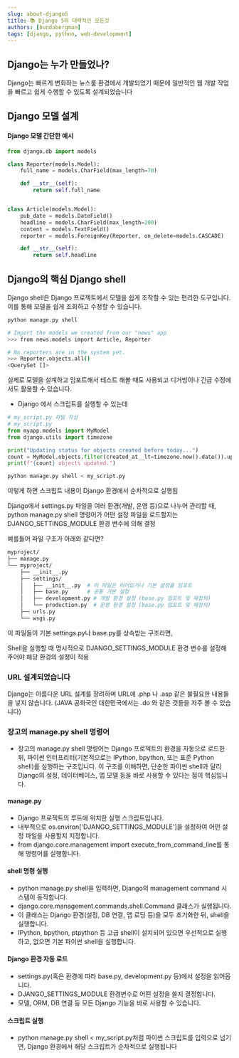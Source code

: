 ```yaml
---
slug: about-django5
title: 📚 Django 5의 대략적인 모든것
authors: [bundabergman]
tags: [django, python, web-development]
---
```


## Django는 누가 만들었나?

Django는 빠르게 변화하는 뉴스룸 환경에서 개발되었기 때문에 일반적인 웹 개발 작업을 빠르고 쉽게 수행할 수 있도록 설계되었습니다

## Django 모델 설계

#### Django 모델 간단한 예시

```python
from django.db import models

class Reporter(models.Model):
    full_name = models.CharField(max_length=70)

    def __str__(self):
        return self.full_name


class Article(models.Model):
    pub_date = models.DateField()
    headline = models.CharField(max_length=200)
    content = models.TextField()
    reporter = models.ForeignKey(Reporter, on_delete=models.CASCADE)

    def __str__(self):
        return self.headline
```

## Django의 핵심 Django shell

Django shell은 Django 프로젝트에서 모델을 쉽게 조작할 수 있는 편리한 도구입니다. 이를 통해 모델을 쉽게 조회하고 수정할 수 있습니다.

```bash
python manage.py shell

# Import the models we created from our "news" app
>>> from news.models import Article, Reporter

# No reporters are in the system yet.
>>> Reporter.objects.all()
<QuerySet []>
```

실제로 모델을 설계하고 임포트해서 테스트 해볼 때도 사용되고 디거빙이나 긴급 수정에서도 활용할 수 있습니다. 

- Django 에서 스크립트를 실행할 수 있는데 
```python 
# my_script.py 파일 작성
# my_script.py
from myapp.models import MyModel
from django.utils import timezone

print("Updating status for objects created before today...")
count = MyModel.objects.filter(created_at__lt=timezone.now().date()).update(status='archived')
print(f"{count} objects updated.")

python manage.py shell < my_script.py
```

이렇게 하면 스크립트 내용이 Django 환경에서 순차적으로 실행됨

Django에서 settings.py 파일을 여러 환경(개발, 운영 등)으로 나누어 관리할 때, python manage.py shell 명령어가 어떤 설정 파일을 로드할지는 DJANGO_SETTINGS_MODULE 환경 변수에 의해 결정

예를들어 파일 구조가 아래와 같다면?

```bash
myproject/
├── manage.py
└── myproject/
    ├── __init__.py
    ├── settings/
    │   ├── __init__.py  # 이 파일은 비어있거나 기본 설정을 임포트
    │   ├── base.py      # 공통 기본 설정
    │   ├── development.py # 개발 환경 설정 (base.py 임포트 및 재정의)
    │   └── production.py  # 운영 환경 설정 (base.py 임포트 및 재정의)
    ├── urls.py
    └── wsgi.py
```

이 파일들이 기본 settings.py나 base.py를 상속받는 구조라면, 

Shell을 실행할 때 명시적으로 DJANGO_SETTINGS_MODULE 환경 변수를 설정해주어야 해당 환경의 설정이 적용


### URL 설계되었습니다

Django는 아름다운 URL 설계를 장려하며 URL에 .php 나 .asp 같은 불필요한 내용들을 넣지 않습니다.
(JAVA 공화국인 대한민국에서는 .do 와 같은 것들을 자주 볼 수 있습니다)

### 장고의 manage.py shell 명령어

- 장고의 manage.py shell 명령어는 Django 프로젝트의 환경을 자동으로 로드한 뒤, 파이썬 인터프리터(기본적으로는 IPython, bpython, 또는 표준 Python shell)를 실행하는 구조입니다. 이 구조를 이해하면, 단순한 파이썬 shell과 달리 Django의 설정, 데이터베이스, 앱 모델 등을 바로 사용할 수 있다는 점이 핵심입니다.

#### manage.py
- Django 프로젝트의 루트에 위치한 실행 스크립트입니다.
- 내부적으로 os.environ['DJANGO_SETTINGS_MODULE']을 설정하여 어떤 설정 파일을 사용할지 지정합니다.
- from django.core.management import execute_from_command_line를 통해 명령어를 실행합니다.

#### shell 명령 실행
- python manage.py shell을 입력하면, Django의 management command 시스템이 동작합니다.
- django.core.management.commands.shell.Command 클래스가 실행됩니다.
- 이 클래스는 Django 환경(설정, DB 연결, 앱 로딩 등)을 모두 초기화한 뒤, shell을 실행합니다.
- IPython, bpython, ptpython 등 고급 shell이 설치되어 있으면 우선적으로 실행하고, 없으면 기본 파이썬 shell을 실행합니다.

#### Django 환경 자동 로드
- settings.py(혹은 환경에 따라 base.py, development.py 등)에서 설정을 읽어옵니다.
- DJANGO_SETTINGS_MODULE 환경변수로 어떤 설정을 쓸지 결정합니다.
- 모델, ORM, DB 연결 등 모든 Django 기능을 바로 사용할 수 있습니다.

#### 스크립트 실행
- python manage.py shell < my_script.py처럼 파이썬 스크립트를 입력으로 넘기면, Django 환경에서 해당 스크립트가 순차적으로 실행됩니다
